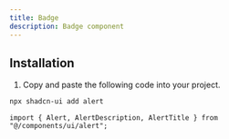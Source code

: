 ```yaml
---
title: Badge
description: Badge component
---
```


<InstallationDemo demoData={demoData} />

## Installation

1. Copy and paste the following code into your project.

```bash
npx shadcn-ui add alert
```

```tsx
import { Alert, AlertDescription, AlertTitle } from "@/components/ui/alert";
```
